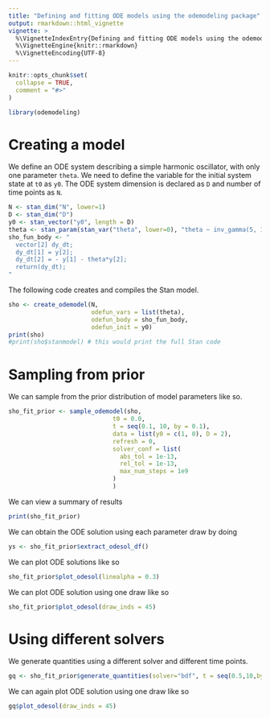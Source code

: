 ```yaml
---
title: "Defining and fitting ODE models using the odemodeling package"
output: rmarkdown::html_vignette
vignette: >
  %\VignetteIndexEntry{Defining and fitting ODE models using the odemodeling package}
  %\VignetteEngine{knitr::rmarkdown}
  %\VignetteEncoding{UTF-8}
---
```


```r
knitr::opts_chunk$set(
  collapse = TRUE,
  comment = "#>"
)
```

```r
library(odemodeling)
```

# Creating a model

We define an ODE system describing a simple harmonic oscillator, 
with only one parameter `theta`. We need to
define the variable for the initial system state at `t0` as `y0`. The ODE
system dimension is declared as `D` and number of time points as `N`.

```r
N <- stan_dim("N", lower=1)
D <- stan_dim("D")
y0 <- stan_vector("y0", length = D)
theta <- stan_param(stan_var("theta", lower=0), "theta ~ inv_gamma(5, 1);")
sho_fun_body <- "
  vector[2] dy_dt;
  dy_dt[1] = y[2];
  dy_dt[2] = - y[1] - theta*y[2];
  return(dy_dt);
"
```

The following code creates and compiles the Stan model.
```r
sho <- create_odemodel(N,
                       odefun_vars = list(theta), 
                       odefun_body = sho_fun_body,
                       odefun_init = y0)
print(sho)
#print(sho$stanmodel) # this would print the full Stan code
```

# Sampling from prior

We can sample from the prior distribution of model parameters like so.

```r
sho_fit_prior <- sample_odemodel(sho, 
                             t0 = 0.0, 
                             t = seq(0.1, 10, by = 0.1),
                             data = list(y0 = c(1, 0), D = 2),
                             refresh = 0,
                             solver_conf = list(
                               abs_tol = 1e-13,
                               rel_tol = 1e-13,
                               max_num_steps = 1e9
                             )
                             )
```

We can view a summary of results 
```r
print(sho_fit_prior)
```

We can obtain the ODE solution using each parameter draw by doing
```r
ys <- sho_fit_prior$extract_odesol_df()
```

We can plot ODE solutions like so
```r
sho_fit_prior$plot_odesol(linealpha = 0.3)
```

We can plot ODE solution using one draw like so
```r
sho_fit_prior$plot_odesol(draw_inds = 45)
```

# Using different solvers
We generate quantities using a different solver and different time points.
```r
gq <- sho_fit_prior$generate_quantities(solver="bdf", t = seq(0.5,10,by=0.5))
```

We can again plot ODE solution using one draw like so
```r
gq$plot_odesol(draw_inds = 45)
```
